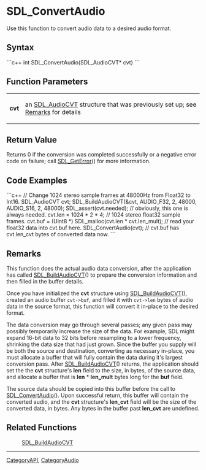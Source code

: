 <!-- pragma section-numbers off -->
<!-- pragma disable-camelcase -->

= SDL_ConvertAudio =
Use this function to convert audio data to a desired audio format.


== Syntax ==
```c++
int SDL_ConvertAudio(SDL_AudioCVT* cvt)
```

== Function Parameters ==
{|
|'''cvt'''
|an [[SDL_AudioCVT]] structure that was previously set up; see [[#Remarks|Remarks]] for details
|}

== Return Value ==

Returns 0 if the conversion was completed successfully or a negative error code on failure; call [[SDL_GetError]]() for more information.

== Code Examples ==
```c++
// Change 1024 stereo sample frames at 48000Hz from Float32 to Int16.
SDL_AudioCVT cvt;
SDL_BuildAudioCVT(&cvt, AUDIO_F32, 2, 48000, AUDIO_S16, 2, 48000);
SDL_assert(cvt.needed); // obviously, this one is always needed.
cvt.len = 1024 * 2 * 4;  // 1024 stereo float32 sample frames.
cvt.buf = (Uint8 *) SDL_malloc(cvt.len * cvt.len_mult);
// read your float32 data into cvt.buf here.
SDL_ConvertAudio(cvt);
// cvt.buf has cvt.len_cvt bytes of converted data now.
```

== Remarks ==
This function does the actual audio data conversion, after the application has called [[SDL_BuildAudioCVT]]() to prepare the conversion information and then filled in the buffer details.

Once you have initialized the '''cvt''' structure using [[SDL_BuildAudioCVT]](), created an audio buffer <code>cvt->buf</code>, and filled it with <code>cvt->len</code> bytes of audio data in the source format, this function will convert it in-place to the desired format.

The data conversion may go through several passes; any given pass may possibly temporarily increase the size of the data. For example, SDL might expand 16-bit data to 32 bits before resampling to a lower frequency, shrinking the data size that had just grown. Since the buffer you supply will be both the source and destination, converting as necessary in-place, you must allocate a buffer that will fully contain the data during it's largest conversion pass. After [[SDL_BuildAudioCVT]]() returns, the application should set the the '''cvt''' structure's '''len''' field to the size, in bytes, of the source data, and allocate a buffer that is '''len''' * '''len_mult''' bytes long for the '''buf''' field.

The source data should be copied into this buffer before the call to [[SDL_ConvertAudio]](). Upon successful return, this buffer will contain the converted audio, and the '''cvt''' structure's '''len_cvt''' field will be the size of the converted data, in bytes. Any bytes in the buffer past '''len_cvt''' are undefined.

== Related Functions ==
:[[SDL_BuildAudioCVT]]

----
[[CategoryAPI]], [[CategoryAudio]]
